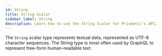 ```yaml
---
id: String
title: String Scalar
sidebar_label: String
description: Learn how to use the String Scalar for Prismatic's API.
---
```


The `String` scalar type represents textual data, represented as UTF-8 character sequences. The String type is most often used by GraphQL to represent free-form human-readable text.
